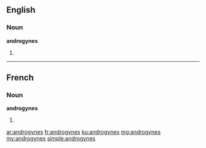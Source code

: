 ==English==

===Noun===
'''androgynes'''

# {{plural of|androgyne}}

----

==French==

===Noun===
'''androgynes''' {{m|f}}

# {{plural of|androgyne|lang=fr}}

[[ar:androgynes]]
[[fr:androgynes]]
[[ku:androgynes]]
[[mg:androgynes]]
[[my:androgynes]]
[[simple:androgynes]]